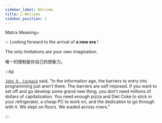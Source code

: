 ```yaml
---
sidebar_label: Welcome
title: 👋 Welcome
sidebar_position: 1
---
```


Matrix Meaning~

💥 Looking forward to the arrival of **a new era** !

The only limitations are your own imagination.

唯一的限制是你自己的想象力。

:::tip

[`John D. Carmack`](https://en.wikipedia.org/wiki/John_Carmack) said, "In the information age, the barriers to entry into programming just aren't there. The barriers are self imposed. If you want to set off and go develop some grand new thing, you don't need millions of dollars of capitalization. You need enough pizza and Diet Coke to stick in your refrigerator, a cheap PC to work on, and the dedication to go through with it. We slept on floors. We waded across rivers."

:::
